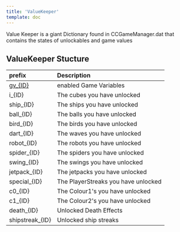 ```yaml
---
title: 'ValueKeeper'
template: doc
---
```


Value Keeper is a giant Dictionary found in CCGameManager.dat that contains the states of unlockables and game values

## ValueKeeper Stucture

| prefix | Description |
|:-------|:------------|
| [gv_{ID}](/resources/client/gamesave/gv.md) | enabled Game Variables |
| i_{ID} | The cubes you have unlocked |
| ship_{ID} | The ships you have unlocked |
| ball_{ID} | The balls you have unlocked |
| bird_{ID} | The birds you have unlocked |   
| dart_{ID} | The waves you have unlocked |
| robot_{ID} | The robots you have unlocked |
| spider_{ID} | The spiders you have unlocked |
| swing_{ID} | The swings you have unlocked |
| jetpack_{ID} | The jetpacks you have unlocked |
| special_{ID} | The PlayerStreaks you have unlocked|
| c0_{ID} | The Colour1's you have unlocked |
| c1_{ID} | The Colour2's you have unlocked |
| death_{ID} | Unlocked Death Effects |
| shipstreak_{ID} | Unlocked ship streaks |